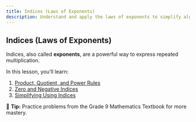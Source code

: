 ---
title: Indices (Laws of Exponents)
description: Understand and apply the laws of exponents to simplify algebraic expressions.
---

## Indices (Laws of Exponents)

Indices, also called **exponents**, are a powerful way to express repeated multiplication.

In this lesson, you’ll learn:
1. [Product, Quotient, and Power Rules](./product-quotient-power-rules.mdx)
2. [Zero and Negative Indices](./zero-negative-indices.mdx)
3. [Simplifying Using Indices](./simplifying-using-indices.mdx)

📘 **Tip:** Practice problems from the Grade 9 Mathematics Textbook for more mastery.
